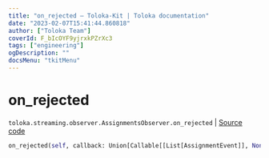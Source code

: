 ```yaml
---
title: "on_rejected — Toloka-Kit | Toloka documentation"
date: "2023-02-07T15:41:44.860818"
author: ["Toloka Team"]
coverId: F_bIcOYF9yjrxkPZrXc3
tags: ["engineering"]
ogDescription: ""
docsMenu: "tkitMenu"
---
```


# on_rejected
`toloka.streaming.observer.AssignmentsObserver.on_rejected` | [Source code](https://github.com/Toloka/toloka-kit/blob/v1.1.3/src/streaming/observer.py#L392)

```python
on_rejected(self, callback: Union[Callable[[List[AssignmentEvent]], None], Callable[[List[AssignmentEvent]], Awaitable[None]]])
```